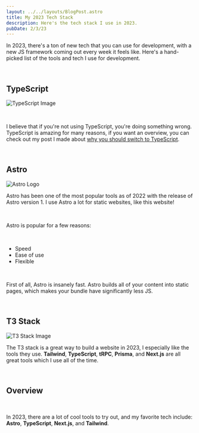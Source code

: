 ```yaml
---
layout: ../../layouts/BlogPost.astro
title: My 2023 Tech Stack
description: Here's the tech stack I use in 2023.
pubDate: 2/3/23
---
```


In 2023, there's a ton of new tech that you can use for development, with a new JS framework coming out every week it feels like.
Here's a hand-picked list of the tools and tech I use for development.

<br />

## TypeScript

![TypeScript Image](https://blog.openreplay.com/images/how-to-write-better-typescript/images/hero.jpg)

<br />

I believe that if you're not using TypeScript, you're doing something wrong.
TypeScript is amazing for many reasons, if you want an overview, you can check out my post I made about [why you should switch to TypeScript](/blog/switch-to-typescript).

<br />

## Astro

![Astro Logo](https://miro.medium.com/v2/resize:fit:1400/format:webp/1*9M69JTd6k31rJOZ2Ih8Uuw.png)

Astro has been one of the most popular tools as of 2022 with the release of Astro version 1. I use Astro a lot for static websites, like this website!

<br />

Astro is popular for a few reasons:

<br />

- Speed
- Ease of use
- Flexible

<br />

First of all, Astro is insanely fast. Astro builds all of your content into static pages, which makes your bundle have significantly less JS.

<br />

## T3 Stack

![T3 Stack Image](https://create.t3.gg/images/og-image.png)

The T3 stack is a great way to build a website in 2023, I especially like the tools they use.
**Tailwind**, **TypeScript**, **tRPC**, **Prisma**, and **Next.js** are all great tools which I use all of the time.

<br />

## Overview

<br />

In 2023, there are a lot of cool tools to try out, and my favorite tech include: **Astro**, **TypeScript**, **Next.js**, and **Tailwind**.

